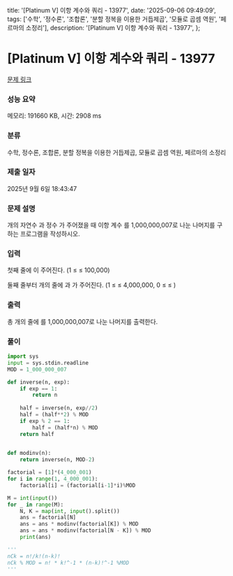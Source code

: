   title: '[Platinum V] 이항 계수와 쿼리 - 13977',
  date: '2025-09-06 09:49:09',
  tags: ['수학', '정수론', '조합론', '분할 정복을 이용한 거듭제곱', '모듈로 곱셈 역원', '페르마의 소정리'],
  description: '[Platinum V] 이항 계수와 쿼리 - 13977',
};

# [Platinum V] 이항 계수와 쿼리 - 13977 

[문제 링크](https://www.acmicpc.net/problem/13977) 

### 성능 요약

메모리: 191660 KB, 시간: 2908 ms

### 분류

수학, 정수론, 조합론, 분할 정복을 이용한 거듭제곱, 모듈로 곱셈 역원, 페르마의 소정리

### 제출 일자

2025년 9월 6일 18:43:47

### 문제 설명

개의 자연수 과 정수 가 주어졌을 때 이항 계수 를 1,000,000,007로 나눈 나머지를 구하는 프로그램을 작성하시오.

### 입력 

 첫째 줄에 이 주어진다. (1 ≤  ≤ 100,000)

둘째 줄부터 개의 줄에 과 가 주어진다. (1 ≤  ≤ 4,000,000, 0 ≤  ≤ )

### 출력 

 총 개의 줄에 를 1,000,000,007로 나눈 나머지를 출력한다.

### 풀이
```python
import sys
input = sys.stdin.readline
MOD = 1_000_000_007

def inverse(n, exp):
    if exp == 1:
        return n
    
    half = inverse(n, exp//2)
    half = (half**2) % MOD
    if exp % 2 == 1:
        half = (half*n) % MOD
    return half
    

def modinv(n):
    return inverse(n, MOD-2)

factorial = [1]*(4_000_001)
for i in range(1, 4_000_001):
    factorial[i] = (factorial[i-1]*i)%MOD

M = int(input())
for _ in range(M):
    N, K = map(int, input().split())
    ans = factorial[N]
    ans = ans * modinv(factorial[K]) % MOD
    ans = ans * modinv(factorial[N - K]) % MOD
    print(ans)

'''
nCk = n!/k!(n-k)!
nCk % MOD = n! * k!^-1 * (n-k)!^-1 %MOD
'''
```